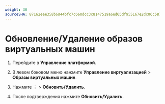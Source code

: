 ```yaml
---
weight: 30
sourceSHA: 87162eee358b6844bfc7c660dcc3c8147519a6ed65df955167e2dc06c587d504
---
```


# Обновление/Удаление образов виртуальных машин

1. Перейдите в **Управление платформой**.

2. В левом боковом меню нажмите **Управление виртуализацией** > **Образы виртуальных машин**.

3. Нажмите ⋮ > **Обновить/Удалить**.

4. После подтверждения нажмите **Обновить/Удалить**.
